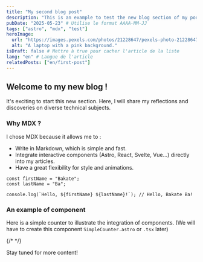 ```yaml
---
title: "My second blog post"
description: "This is an example to test the new blog section of my portfolio."
pubDate: "2025-05-23" # Utilise le format AAAA-MM-JJ
tags: ["astro", "mdx", "test"]
heroImage:
  url: "https://images.pexels.com/photos/21228647/pexels-photo-21228647/free-photo-of-ordinateur-portable-technologie-clavier-dispositif.jpeg?auto=compress&cs=tinysrgb&w=1260&h=750&dpr=1"
  alt: "A laptop with a pink background."
isDraft: false # Mettre à true pour cacher l'article de la liste
lang: "en" # Langue de l'article
relatedPosts: ["en/first-post"]
---
```


## Welcome to my new blog !

It's exciting to start this new section. Here, I will share my reflections and discoveries on diverse technical subjects.

### Why MDX ?

I chose MDX because it allows me to :

- Write in Markdown, which is simple and fast.
- Integrate interactive components (Astro, React, Svelte, Vue...) directly into my articles.
- Have a great flexibility for style and animations.

```tsx
const firstName = "Bakate";
const lastName = "Ba";

console.log(`Hello, ${firstName} ${lastName}!`); // Hello, Bakate Ba!
```

### An example of component

Here is a simple counter to illustrate the integration of components.
(We will have to create this component `SimpleCounter.astro` or `.tsx` later)

{/* <SimpleCounter client:load /> */}

Stay tuned for more content!
